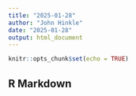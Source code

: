 ```yaml
---
title: "2025-01-28"
author: "John Hinkle"
date: "2025-01-28"
output: html_document
---
```


```r
knitr::opts_chunk$set(echo = TRUE)
```

## R Markdown

```r

```
